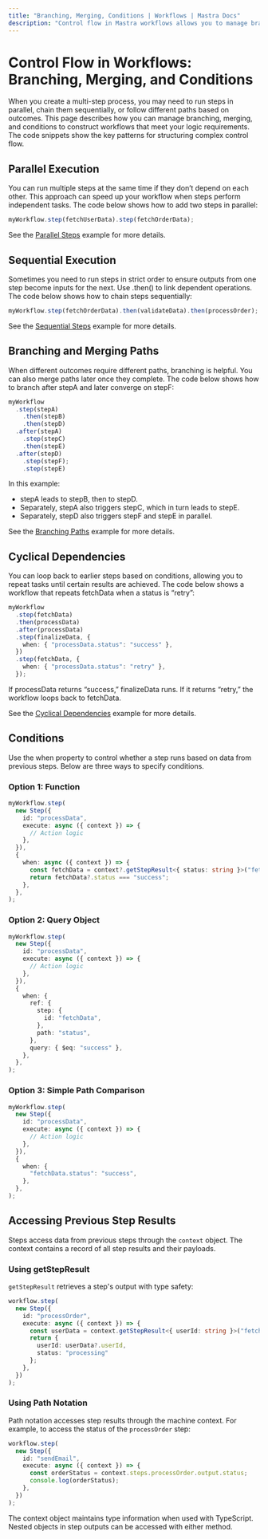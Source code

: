 ```yaml
---
title: "Branching, Merging, Conditions | Workflows | Mastra Docs"
description: "Control flow in Mastra workflows allows you to manage branching, merging, and conditions to construct workflows that meet your logic requirements."
---
```


# Control Flow in Workflows: Branching, Merging, and Conditions

When you create a multi-step process, you may need to run steps in parallel, chain them sequentially, or follow different paths based on outcomes. This page describes how you can manage branching, merging, and conditions to construct workflows that meet your logic requirements. The code snippets show the key patterns for structuring complex control flow.

## Parallel Execution

You can run multiple steps at the same time if they don’t depend on each other. This approach can speed up your workflow when steps perform independent tasks. The code below shows how to add two steps in parallel:

```typescript
myWorkflow.step(fetchUserData).step(fetchOrderData);
```

See the [Parallel Steps](../../examples/workflows/parallel-steps.mdx) example for more details.

## Sequential Execution

Sometimes you need to run steps in strict order to ensure outputs from one step become inputs for the next. Use .then() to link dependent operations. The code below shows how to chain steps sequentially:

```typescript
myWorkflow.step(fetchOrderData).then(validateData).then(processOrder);
```

See the [Sequential Steps](../../examples/workflows/sequential-steps.mdx) example for more details.

## Branching and Merging Paths

When different outcomes require different paths, branching is helpful. You can also merge paths later once they complete. The code below shows how to branch after stepA and later converge on stepF:

```typescript
myWorkflow
  .step(stepA)
    .then(stepB)
    .then(stepD)
  .after(stepA)
    .step(stepC)
    .then(stepE)
  .after(stepD)
    .step(stepF);
    .step(stepE)
```

In this example:

- stepA leads to stepB, then to stepD.
- Separately, stepA also triggers stepC, which in turn leads to stepE.
- Separately, stepD also triggers stepF and stepE in parallel.

See the [Branching Paths](../../examples/workflows/branching-paths.mdx) example for more details.

## Cyclical Dependencies

You can loop back to earlier steps based on conditions, allowing you to repeat tasks until certain results are achieved. The code below shows a workflow that repeats fetchData when a status is “retry”:

```typescript
myWorkflow
  .step(fetchData)
  .then(processData)
  .after(processData)
  .step(finalizeData, {
    when: { "processData.status": "success" },
  })
  .step(fetchData, {
    when: { "processData.status": "retry" },
  });
```

If processData returns “success,” finalizeData runs. If it returns “retry,” the workflow loops back to fetchData.

See the [Cyclical Dependencies](../../examples/workflows/cyclical-dependencies.mdx) example for more details.

## Conditions

Use the when property to control whether a step runs based on data from previous steps. Below are three ways to specify conditions.

### Option 1: Function

```typescript
myWorkflow.step(
  new Step({
    id: "processData",
    execute: async ({ context }) => {
      // Action logic
    },
  }),
  {
    when: async ({ context }) => {
      const fetchData = context?.getStepResult<{ status: string }>("fetchData");
      return fetchData?.status === "success";
    },
  },
);
```

### Option 2: Query Object

```typescript
myWorkflow.step(
  new Step({
    id: "processData",
    execute: async ({ context }) => {
      // Action logic
    },
  }),
  {
    when: {
      ref: {
        step: {
          id: "fetchData",
        },
        path: "status",
      },
      query: { $eq: "success" },
    },
  },
);
```

### Option 3: Simple Path Comparison

```typescript
myWorkflow.step(
  new Step({
    id: "processData",
    execute: async ({ context }) => {
      // Action logic
    },
  }),
  {
    when: {
      "fetchData.status": "success",
    },
  },
);
```

## Accessing Previous Step Results

Steps access data from previous steps through the `context` object. The context contains a record of all step results and their payloads.

### Using getStepResult

`getStepResult` retrieves a step's output with type safety:

```typescript copy showLineNumbers
workflow.step(
  new Step({
    id: "processOrder",
    execute: async ({ context }) => {
      const userData = context.getStepResult<{ userId: string }>("fetchUser");
      return {
        userId: userData?.userId,
        status: "processing"
      };
    },
  })
);
```

### Using Path Notation

Path notation accesses step results through the machine context. For example, to access the status of the `processOrder` step:

```typescript copy showLineNumbers
workflow.step(
  new Step({
    id: "sendEmail",
    execute: async ({ context }) => {
      const orderStatus = context.steps.processOrder.output.status;
      console.log(orderStatus);
    },
  })
);
```

The context object maintains type information when used with TypeScript. Nested objects in step outputs can be accessed with either method.

